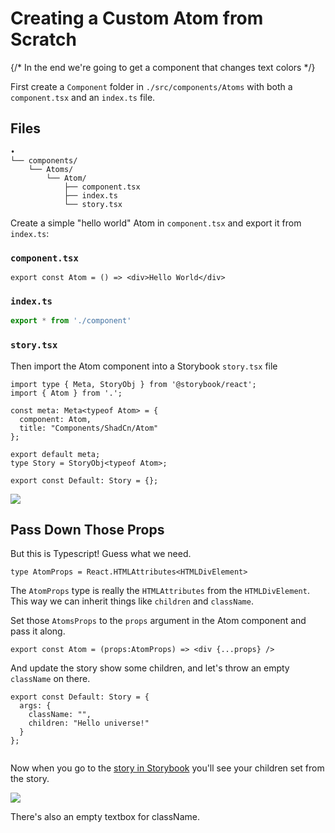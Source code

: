 
<Meta title="Documentation/How To Create/Pages/Manually" />


# Creating a Custom Atom from Scratch

{/* In the end we're going to get a component that changes text colors */}

First create a `Component` folder in `./src/components/Atoms` with both a `component.tsx` and an `index.ts` file.

## Files

```
•
└── components/
    └── Atoms/
        └── Atom/
            ├── component.tsx
            ├── index.ts
            └── story.tsx
```

Create a simple "hello world" Atom in `component.tsx` and export it from `index.ts`:

### `component.tsx`
```tsx filename="component.tsx"
export const Atom = () => <div>Hello World</div>
```

### `index.ts`
```ts filename="index.ts"
export * from './component'
```

### `story.tsx`
Then import the Atom component into a Storybook `story.tsx` file

```tsx filename="story.tsx"
import type { Meta, StoryObj } from '@storybook/react';
import { Atom } from '.';

const meta: Meta<typeof Atom> = {
  component: Atom,
  title: "Components/ShadCn/Atom"
};

export default meta;
type Story = StoryObj<typeof Atom>;

export const Default: Story = {};
```

<Image src={Image1} />

## Pass Down Those Props

But this is Typescript! Guess what we need.

```tsx
type AtomProps = React.HTMLAttributes<HTMLDivElement>

```

The `AtomProps` type is really the `HTMLAttributes` from the `HTMLDivElement`. This way we can inherit things like `children` and `className`.

Set those `AtomsProps` to the `props` argument in the Atom component and pass it along.

```tsx
export const Atom = (props:AtomProps) => <div {...props} />

```

And update the story show some children, and let's throw an empty `className` on there.

```tsx
export const Default: Story = {
  args: {
    className: "",
    children: "Hello universe!"
  }
};


```

Now when you go to the [story in Storybook](http://localhost:7001/?path=/docs/components-atoms-atom--docs) you'll see your children set from the story.

<Image src={Image3} />

There's also an empty textbox for className.